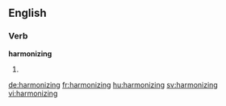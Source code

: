 ==English==

===Verb===
'''harmonizing'''

# {{third-person singular of|harmonize}}

[[de:harmonizing]]
[[fr:harmonizing]]
[[hu:harmonizing]]
[[sv:harmonizing]]
[[vi:harmonizing]]